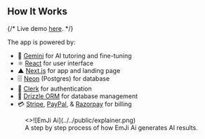 ## How It Works

{/* Live demo [here](https://framecast-ai.vercel.app). */}

The app is powered by:

- 🤖 [Gemini](https://ai.google.dev/) for AI tutoring and fine-tuning
- ⚛️ [React](https://react.dev/) for user interface
- ▲ [Next.js](https://nextjs.org/) for app and landing page
- 🗄️ [Neon](https://neon.tech/) (Postgres) for database
- 🔐 [Clerk](https://clerk.com/) for authentication
- 💼 [Drizzle ORM](https://orm.drizzle.team/) for database management
- 💳 [Stripe](https://stripe.com/), [PayPal](https://www.paypal.com/), & [Razorpay](https://razorpay.com/) for billing

<figure className="mt-10">
  <>![EmJi Ai](../../public/explainer.png)</>
  <figcaption>
    A step by step process of how EmJi Ai generates AI results.
  </figcaption>
</figure>
